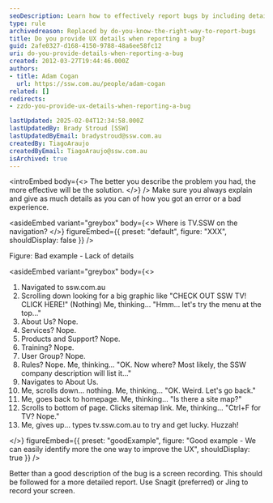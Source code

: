 ```yaml
---
seoDescription: Learn how to effectively report bugs by including detailed UX information and consider using screen recordings for clarity.
type: rule
archivedreason: Replaced by do-you-know-the-right-way-to-report-bugs
title: Do you provide UX details when reporting a bug?
guid: 2afe0327-d168-4150-9788-48a6ee58fc12
uri: do-you-provide-details-when-reporting-a-bug
created: 2012-03-27T19:44:46.000Z
authors:
- title: Adam Cogan
  url: https://ssw.com.au/people/adam-cogan
related: []
redirects:
- zzdo-you-provide-ux-details-when-reporting-a-bug

lastUpdated: 2025-02-04T12:34:58.000Z
lastUpdatedBy: Brady Stroud [SSW]
lastUpdatedByEmail: bradystroud@ssw.com.au
createdBy: TiagoAraujo
createdByEmail: TiagoAraujo@ssw.com.au
isArchived: true
---
```


<introEmbed
  body={<>
The better you describe the problem you had, the more effective will be the solution.
  </>}
/>
Make sure you always explain and give as much details as you can of how you got an error or a bad experience.


<asideEmbed
  variant="greybox"
  body={<>
    Where is TV.SSW on the navigation?
  </>}
  figureEmbed={{
    preset: "default",
    figure: "XXX",
    shouldDisplay: false
  }}
/>

Figure: Bad example - Lack of details


<asideEmbed
  variant="greybox"
  body={<>
    
1. Navigated to ssw.com.au
2. Scrolling down looking for a big graphic like "CHECK OUT SSW TV! CLICK HERE!"
(Nothing)
Me, thinking… "Hmm… let's try the menu at the top..."
3. About Us? Nope.
4. Services? Nope.
5. Products and Support? Nope.
6. Training? Nope.
7. User Group? Nope.
8. Rules? Nope.
 Me, thinking... "OK. Now where? Most likely, the SSW company description will list it..."
9. Navigates to About Us.
10. Me, scrolls down… nothing.
 Me, thinking... "OK. Weird. Let's go back."
11. Me, goes back to homepage.
 Me, thinking… "Is there a site map?"
12. Scrolls to bottom of page. Clicks sitemap link.
 Me, thinking... "Ctrl+F for TV? Nope."
13. Me, gives up… types tv.ssw.com.au to try and get lucky. Huzzah!

  </>}
  figureEmbed={{
    preset: "goodExample",
    figure: "Good example - We can easily identify more the one way to improve the UX",
    shouldDisplay: true
  }}
/>


Better than a good description of the bug is a screen recording. This should be followed for a more detailed report. Use Snagit (preferred) or Jing to record your screen.
